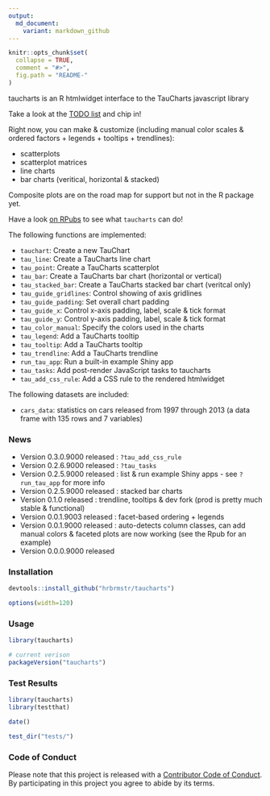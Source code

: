 ```yaml
---
output:
  md_document:
    variant: markdown_github
---
```


<!-- README.md is generated from README.Rmd. Please edit that file -->

```r
knitr::opts_chunk$set(
  collapse = TRUE,
  comment = "#>",
  fig.path = "README-"
)
```

taucharts is an R htmlwidget interface to the TauCharts javascript library

Take a look at the [TODO list](https://github.com/hrbrmstr/taucharts/issues/1) and chip in!

Right now, you can make & customize (including manual color scales & ordered factors + legends + tooltips + trendlines):

- scatterplots
- scatterplot matrices
- line charts
- bar charts (veritical, horizontal & stacked)

Composite plots are on the road map for support but not in the R package yet.

Have a look [on RPubs](http://rpubs.com/hrbrmstr/taucharts) to see what `taucharts` can do!

The following functions are implemented:

- `tauchart`:	Create a new TauChart
- `tau_line`:	Create a TauCharts line chart
- `tau_point`:	Create a TauCharts scatterplot
- `tau_bar`:	Create a TauCharts bar chart (horizontal or vertical)
- `tau_stacked_bar`: Create a TauCharts stacked bar chart (veritcal only)
- `tau_guide_gridlines`:	Control showing of axis gridlines
- `tau_guide_padding`:	Set overall chart padding
- `tau_guide_x`:	Control x-axis padding, label, scale & tick format
- `tau_guide_y`:	Control y-axis padding, label, scale & tick format
- `tau_color_manual`:	Specify the colors used in the charts
- `tau_legend`:	Add a TauCharts tooltip
- `tau_tooltip`:	Add a TauCharts tooltip
- `tau_trendline`:	Add a TauCharts trendline
- `run_tau_app`:	Run a built-in example Shiny app
- `tau_tasks`:  Add post-render JavaScript tasks to taucharts
- `tau_add_css_rule`: Add a CSS rule to the rendered htmlwidget

The following datasets are included:

- `cars_data`:  statistics on cars released from 1997 through 2013 (a data frame with 135 rows and 7 variables)

### News

- Version 0.3.0.9000 released : `?tau_add_css_rule`
- Version 0.2.6.9000 released : `?tau_tasks`
- Version 0.2.5.9000 released : list & run example Shiny apps - see `?run_tau_app` for more info
- Version 0.2.5.9000 released : stacked bar charts
- Version 0.1.0 released : trendline, tooltips & dev fork (prod is pretty much stable & functional)
- Version 0.0.1.9003 released : facet-based ordering + legends
- Version 0.0.1.9000 released : auto-detects column classes, can add manual colors & faceted plots are now working (see the Rpub for an example)
- Version 0.0.0.9000 released

### Installation

```r
devtools::install_github("hrbrmstr/taucharts")
```

```r
options(width=120)
```

### Usage

```r
library(taucharts)

# current verison
packageVersion("taucharts")

```

### Test Results

```r
library(taucharts)
library(testthat)

date()

test_dir("tests/")
```

### Code of Conduct

Please note that this project is released with a [Contributor Code of Conduct](CONDUCT.md). 
By participating in this project you agree to abide by its terms.
